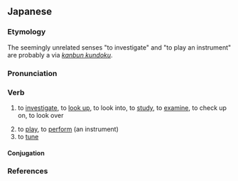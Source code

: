 ==Japanese==
{{ja-kanjitab|しら|yomi=k}}

===Etymology===
The seemingly unrelated senses "to investigate" and "to play an instrument" are probably a {{semantic loan|ja|ltc|-|nocap=1}} {{ltc-l|調|id=3}} via ''[[kanbun kundoku]]''.

===Pronunciation===
{{ja-pron|しらべる|acc=3|acc_ref=DJR}}
{{ja-ojad}}

===Verb===
{{ja-verb|しらべる|tr=trans|type=2}}
# to [[investigate]], to [[look up]], to look into, to [[study]], to [[examine]], to check up on, to look over
#: {{ja-usex|[[インターネット]]で'''調べる'''|インターネット で '''しらべる'''|to '''investigate''' using the internet}}
#: {{ja-usex|犯%人を'''調べる'''|はん%にん を '''しらべる'''|to '''inquest''' the criminal}}
#: {{ja-usex|辞%書で'''調べる'''|じ%しょ で '''しらべる'''|to '''look up''' in a dictionary}}
# to [[play]], to [[perform]] (an instrument)
# to [[tune]]

====Conjugation====
{{ja-ichi|しらべ}}

===References===
<references/>